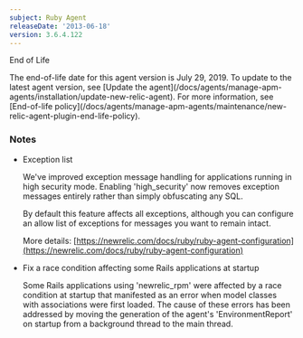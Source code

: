 ```yaml
---
subject: Ruby Agent
releaseDate: '2013-06-18'
version: 3.6.4.122
---
```


End of Life

<Callout variant="important">
  The end-of-life date for this agent version is July 29, 2019. To update to the latest agent version, see [Update the agent](/docs/agents/manage-apm-agents/installation/update-new-relic-agent). For more information, see [End-of-life policy](/docs/agents/manage-apm-agents/maintenance/new-relic-agent-plugin-end-life-policy).
</Callout>

### Notes

* Exception list

  We've improved exception message handling for applications running in high security mode. Enabling 'high_security' now removes exception messages entirely rather than simply obfuscating any SQL.

  By default this feature affects all exceptions, although you can configure an allow list of exceptions for messages you want to remain intact.

  More details: [https://newrelic.com/docs/ruby/ruby-agent-configuration](https://newrelic.com/docs/ruby/ruby-agent-configuration)
* Fix a race condition affecting some Rails applications at startup

  Some Rails applications using 'newrelic_rpm' were affected by a race condition at startup that manifested as an error when model classes with associations were first loaded. The cause of these errors has been addressed by moving the generation of the agent's 'EnvironmentReport' on startup from a background thread to the main thread.
